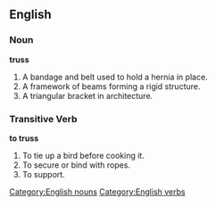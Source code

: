 ==English==

===Noun===
'''truss'''

# A bandage and belt used to hold a hernia in place.
# A framework of beams forming a rigid structure.
# A triangular bracket in architecture.
===Transitive Verb===
'''to truss'''

# To tie up a bird before cooking it.
# To secure or bind with ropes.
# To support.

[[Category:English nouns]]
[[Category:English verbs]]